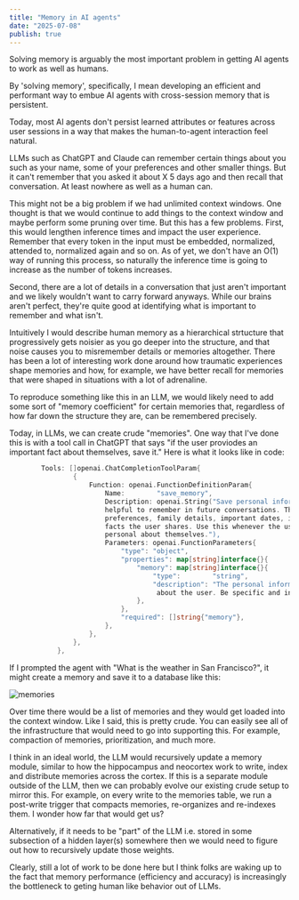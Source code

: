 ```yaml
---
title: "Memory in AI agents"
date: "2025-07-08"
publish: true
---
```


Solving memory is arguably the most important problem in getting AI agents to work as well as humans.

By 'solving memory', specifically, I mean developing an efficient and performant way to embue AI agents with cross-session memory that is persistent.

Today, most AI agents don't persist learned attributes or features across user sessions in a way that makes the human-to-agent interaction feel natural.

LLMs such as ChatGPT and Claude can remember certain things about you such as your name, some of your preferences and other smaller things. But it can't remember that you asked it about X 5 days ago and then recall that conversation. At least nowhere as well as a human can.

This might not be a big problem if we had unlimited context windows. One thought is that we would continue to add things to the context window and maybe perform some pruning over time. But this has a few problems. First, this would lengthen inference times and impact the user experience. Remember that every token in the input must be embedded, normalized, attended to, normalized again and so on. As of yet, we don't have an O(1) way of running this process, so naturally the inference time is going to increase as the number of tokens increases.

Second, there are a lot of details in a conversation that just aren't important and we likely wouldn't want to carry forward anyways. While our brains aren't perfect, they're quite good at identifying what is important to remember and what isn't.

Intuitively I would describe human memory as a hierarchical strtucture that progressively gets noisier as you go deeper into the structure, and that noise causes you to misremember details or memories altogether. There has been a lot of interesting work done around how traumatic experiences shape memories and how, for example, we have better recall for memories that were shaped in situations with a lot of adrenaline.

To reproduce something like this in an LLM, we would likely need to add some sort of "memory coefficient" for certain memories that, regardless of how far down the structure they are, can be remembered precisely.

Today, in LLMs, we can create crude "memories". One way that I've done this is with a tool call in ChatGPT that says "if the user proviodes an important fact about themselves, save it." Here is what it looks like in code:

```go
		Tools: []openai.ChatCompletionToolParam{
				{
					Function: openai.FunctionDefinitionParam{
						Name:        "save_memory",
						Description: openai.String("Save personal information about the user that would be
                        helpful to remember in future conversations. This includes: location/address,
                        preferences, family details, important dates, interests, or any personal
                        facts the user shares. Use this whenever the user mentions something
                        personal about themselves."),
						Parameters: openai.FunctionParameters{
							"type": "object",
							"properties": map[string]interface{}{
								"memory": map[string]interface{}{
									"type":        "string",
									"description": "The personal information to remember
                                     about the user. Be specific and include context.",
								},
							},
							"required": []string{"memory"},
						},
					},
				},
			},

```

If I prompted the agent with "What is the weather in San Francisco?", it might create a memory and save it to a database like this:

![memories](/memories.png)

Over time there would be a list of memories and they would get loaded into the context window. Like I said, this is pretty crude. You can easily see all of the infrastructure that would need to go into supporting this. For example, compaction of memories, prioritization, and much more.

I think in an ideal world, the LLM would recursively update a memory module, similar to how the hippocampus and neocortex work to write, index and distribute memories across the cortex. If this is a separate module outside of the LLM, then we can probably evolve our existing crude setup to mirror this. For example, on every write to the memories table, we run a post-write trigger that compacts memories, re-organizes and re-indexes them. I wonder how far that would get us?

Alternatively, if it needs to be "part" of the LLM i.e. stored in some subsection of a hidden layer(s) somewhere then we would need to figure out how to recursively update those weights.

Clearly, still a lot of work to be done here but I think folks are waking up to the fact that memory performance (efficiency and accuracy) is increasingly the bottleneck to geting human like behavior out of LLMs.
